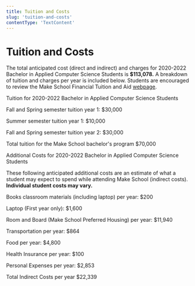 ```yaml
---
title: Tuition and Costs
slug: 'tuition-and-costs'
contentType: 'TextContent'
---
```


# Tuition and Costs

The total anticipated cost (direct and indirect) and charges for 2020-2022 Bachelor in Applied
Computer Science Students is **$113,078.** A breakdown of tuition and charges per year is included
below. Students are encouraged to review the Make School Financial Tuition and Aid
[webpage](https://www.makeschool.com/computer-science-degree/tuition-and-aid).

Tuition for 2020-2022 Bachelor in Applied Computer Science Students

Fall and Spring semester tuition year 1: $30,000

Summer semester tuition year 1: $10,000

Fall and Spring semester tuition year 2: $30,000

Total tuition for the Make School bachelor's program $70,000

Additional Costs for 2020-2022 Bachelor in Applied Computer Science Students

These following anticipated additional costs are an estimate of what a student may expect to spend
while attending Make School (indirect costs). **Individual student costs may vary.**

Books classroom materials (including laptop) per year: $200

Laptop (First year only): $1,600

Room and Board (Make School Preferred Housing) per year: $11,940

Transportation per year: $864

Food per year: $4,800

Health Insurance per year: $100

Personal Expenses per year: $2,853

Total Indirect Costs per year $22,339
